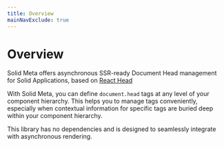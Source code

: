 ```yaml
---
title: Overview
mainNavExclude: true
---
```


# Overview

Solid Meta offers asynchronous SSR-ready Document Head management for Solid Applications, based on [React Head](https://github.com/tizmagik/react-head)

With Solid Meta, you can define `document.head` tags at any level of your component hierarchy.
This helps you to manage tags conveniently, especially when contextual information for specific tags are buried deep within your component hierarchy.

This library has no dependencies and is designed to seamlessly integrate with asynchronous rendering.
